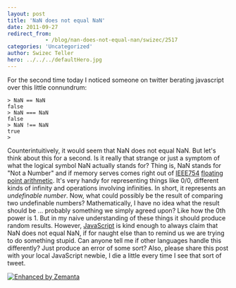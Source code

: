 ```yaml
---
layout: post
title: 'NaN does not equal NaN'
date: 2011-09-27
redirect_from: 
            - /blog/nan-does-not-equal-nan/swizec/2517
categories: 'Uncategorized'
author: Swizec Teller
hero: ../../../defaultHero.jpg
---
```

For the second time today I noticed someone on twitter berating javascript over this little connundrum:

```
> NaN == NaN
false
> NaN === NaN
false
> NaN !== NaN
true
>
```

Counterintuitively, it would seem that NaN does not equal NaN. But let's think about this for a second. Is it really that strange or just a symptom of what the logical symbol NaN actually stands for? Thing is, NaN stands for "Not a Number" and if memory serves comes right out of [IEEE754](http://en.wikipedia.org/wiki/IEEE_754-2008 "IEEE 754-2008") [floating point arithmetic](http://en.wikipedia.org/wiki/Floating_point "Floating point"). It's very handy for representing things like 0/0, different kinds of infinity and operations involving infinities. In short, it represents an _undefinable number_. Now, what could possibly be the result of comparing two undefinable numbers? Mathematically, I have no idea what the result should be ... probably something we simply agreed upon? Like how the 0th power is 1. But in my naive understanding of these things it should produce random results. However, [JavaScript](http://en.wikipedia.org/wiki/JavaScript "JavaScript") is kind enough to always claim that NaN does not equal NaN, if for naught else than to remind us we are trying to do something stupid. Can anyone tell me if other languages handle this differently? Just produce an error of some sort? Also, please share this post with your local JavaScript newbie, I die a little every time I see that sort of tweet.

[![Enhanced by Zemanta](http://img.zemanta.com/zemified_e.png?x-id=fef0bbc6-0acd-4e80-b24d-0faea5e230f1)](http://www.zemanta.com/ "Enhanced by Zemanta")